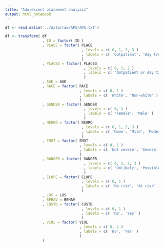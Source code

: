```yaml
---
title: "Adolescent placement analysis"
output: html_notebook
---
```


```r
df <- read.delim('../data/raw/APS/APS.txt')
```

```r
df <- transform( df
                 , ID = factor( ID )
                 , PLACE = factor( PLACE
                                   , levels = c( 0, 1, 2, 3 )
                                   , labels = c( 'Outpatient', 'Day treatment', 'Intermediate residential', 'Residential' )
                                   )
                 , PLACE3 = factor( PLACE3
                                    , levels = c( 0, 1, 2 )
                                    , labels = c( 'Outpatient or day tx', 'Intermediate residential', 'Residential' )
                                    )
                 , AGE = AGE
                 , RACE = factor( RACE 
                                  , levels = c( 0, 1 )
                                  , labels = c( 'White', 'Non-white' )
                                  )
                 , GENDER = factor( GENDER
                                    , levels = c( 0, 1 )
                                    , labels = c( 'Female', 'Male' )
                                    )
                 , NEURO = factor( NEURO
                                   , levels = c( 0, 1, 2, 3 )
                                   , labels = c( 'None', 'Mild', 'Moderate' ,'Severe' )
                                   )
                 , EMOT = factor( EMOT
                                  , levels = c( 0, 1 )
                                  , labels = c( 'Not severe', 'Severe' )
                                  )
                 , DANGER = factor( DANGER 
                                    , levels = c( 0, 1, 2, 3 )
                                    , labels = c( 'Unlikely', 'Possible', 'Probable', 'Likely' )
                                    )
                 , ELOPE = factor( ELOPE 
                                   , levels = c( 0, 1 )
                                   , labels = c( 'No risk', 'At risk' )
                                   )
                 , LOS = LOS
                 , BEHAV = BEHAV
                 , CUSTD = factor( CUSTD
                                   , levels = c( 0, 1 )
                                   , labels = c( 'No', 'Yes' )
                                   )
                 , VIOL = factor( VIOL
                                  , levels = c( 0, 1 )
                                  , labels = c( 'No', 'Yes' ) 
                                  )
                 )
```

